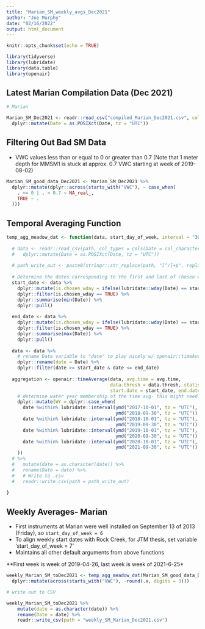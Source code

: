 ```yaml
---
title: "Marian_SM_weekly_avgs_Dec2021"
author: "Joe Murphy"
date: "02/16/2022"
output: html_document
---
```


```r
knitr::opts_chunk$set(echo = TRUE)
```

```r
library(tidyverse)
library(lubridate)
library(data.table)
library(openair)
```

## Latest Marian Compilation Data (Dec 2021)

```r

# Marian

Marian_SM_Dec2021 <- readr::read_csv("compiled_Marian_Dec2021.csv", col_types = cols(Date = col_character(), .default = col_double())) %>% 
  dplyr::mutate(Date = as.POSIXct(Date, tz = "UTC"))

```

## Filtering Out Bad SM Data

* VWC values less than or equal to 0 or greater than 0.7 (Note that 1 meter depth for MMSM1 is stuck at approx. 0.7 VWC starting at week of 2019-08-02)

```r

Marian_SM_good_data_Dec2021 <- Marian_SM_Dec2021 %>%
  dplyr::mutate(dplyr::across(starts_with("VWC"), ~ case_when(
    . <= 0 | . > 0.7 ~ NA_real_,
    TRUE ~ .
  )))
```

## Temporal Averaging Function

```r

temp_agg_meadow_dat <- function(data, start_day_of_week, interval = "30 min", avg.time = "7 day", data.thresh = 25, statistic = "mean"){
  
  # data <- readr::read_csv(path, col_types = cols(Date = col_character(), .default = col_double())) %>% 
  #   dplyr::mutate(Date = as.POSIXct(Date, tz = "UTC"))
  
  # path_write_out <- paste0(stringr::str_replace(path, "[^/]+$", replacement = ""), file_name_write)
  
  # Determine the dates corresponding to the first and last of chosen weekday (start date for averaging) present in data
  start_date <- data %>% 
    dplyr::mutate(is.chosen_wday = ifelse(lubridate::wday(Date) == start_day_of_week, T, F)) %>%
    dplyr::filter(is.chosen_wday == TRUE) %>% 
    dplyr::summarise(min(Date)) %>% 
    dplyr::pull()
  
  end_date <- data %>% 
    dplyr::mutate(is.chosen_wday = ifelse(lubridate::wday(Date) == start_day_of_week - 1, T, F)) %>%
    dplyr::filter(is.chosen_wday == TRUE) %>% 
    dplyr::summarise(max(Date)) %>% 
    dplyr::pull()
  
  data <- data %>% 
    # rename Date variable to "date" to play nicely w/ openair::timeAverage
    dplyr::rename(date = Date) %>% 
    dplyr::filter(date >= start_date & date <= end_date)
  
  aggregation <- openair::timeAverage(data, avg.time = avg.time, 
                                      data.thresh = data.thresh, statistic = statistic,
                                      start.date = start_date, end.date = end_date, interval = interval) %>% 
    # determine water year membership of the time avg- this might need to be tweaked
    dplyr::mutate(WY = dplyr::case_when(
      date %within% lubridate::interval(ymd("2017-10-01", tz = "UTC"), 
                                        ymd("2018-09-30", tz = "UTC")) ~ 2018,
      date %within% lubridate::interval(ymd("2018-10-01", tz = "UTC"), 
                                        ymd("2019-09-30", tz = "UTC")) ~ 2019,
      date %within% lubridate::interval(ymd("2019-10-01", tz = "UTC"), 
                                        ymd("2020-09-30", tz = "UTC")) ~ 2020,
      date %within% lubridate::interval(ymd("2020-10-01", tz = "UTC"), 
                                        ymd("2021-09-30", tz = "UTC")) ~ 2021,
    )) 
  # %>% 
  #   mutate(date = as.character(date)) %>% 
  #   rename(Date = date) %>%  
  #   # Write to .csv
  #   readr::write_csv(path = path_write_out)
  
}

```

## Weekly Averages- Marian

* First instruments at Marian were well installed on September 13 of 2013 (Friday), so `start_day_of_week = 6`
* To align weekly start dates with Rock Creek, for JTM thesis, set variable 'start_day_of_week = 7'
* Maintains all other default arguments from above functions

**First week is week of 2019-04-26, last week is week of 2021-6-25*

```r

weekly_Marian_SM_toDec2021 <- temp_agg_meadow_dat(Marian_SM_good_data_Dec2021, interval = "30 min", start_day_of_week = 7, data.thresh = 25) %>% 
  dplyr::mutate(across(starts_with("VWC"), ~round(.x, digits = 3)))

# write out to CSV

weekly_Marian_SM_toDec2021 %>% 
    mutate(date = as.character(date)) %>%
    rename(Date = date) %>%
    readr::write_csv(path = "weekly_SM_Marian_Dec2021.csv")


```

